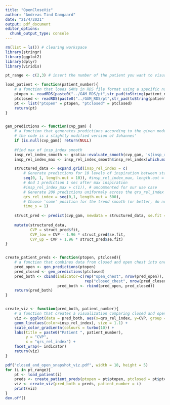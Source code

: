 ```yaml
---
title: "OpenCloseViz"
author: "Andreas Tind Damgaard"
date: "21/4/2021"
output: pdf_document
editor_options: 
  chunk_output_type: console
---
```


```r
rm(list = ls()) # clearing workspace
library(stringr)
library(ggplot2)
library(dplyr)
library(viridis)
```

```r
pt_range <- c(2,3) # insert the number of the patient you want to visualize

load_patient <- function(patient_number){
    # a function that loads GAMs in RDS file format using a specific nomenclature
    ptopen <- readRDS(paste0("../GAM_RDS/pt",str_pad(toString(patient_number), 2, pad = "0"), "OPEN.rds"))
    ptclosed <- readRDS(paste0("../GAM_RDS/pt",str_pad(toString(patient_number), 2, pad = "0"), "CLOSED.rds"))
    pt <- list("ptopen" = ptopen, "ptclosed" = ptclosed)
    return(pt)
}


gen_predictions <- function(cvp_gam) {
    # a function that generates predictions according to the given model
    # the code is a slightly modified version of Johannes'
    if (is.null(cvp_gam)) return(NULL)
    
    #find max of insp_index smooth
    insp_rel_index_smooth <- gratia::evaluate_smooth(cvp_gam, 's(insp_rel_index)')
    insp_rel_index_max <- insp_rel_index_smooth$insp_rel_index[which.max(insp_rel_index_smooth$est)]

    structured_data <- expand.grid(insp_rel_index = c(
        # Generate predictions for 10 levels of inspiration between start and max inspiration
        seq(0, 1, length.out = 10)), #insp_rel_index_max, length.out = 10)), 
        # And 1 prediction 1 sec after max inspiration                                      
        #insp_rel_index_max + c(1)), # uncommented for our use case
        # Generate 200 predictions uniformaly across the qrs_rel_index (to get a smooth line)
        qrs_rel_index = seq(0,1, length.out = 500),
        # Choose 'some' position for the trend smooth (or better, do not include it in the prediction)
        time_s = 1)
    
    struct_pred <- predict(cvp_gam, newdata = structured_data, se.fit = TRUE) 
    
    mutate(structured_data, 
           CVP = struct_pred$fit,
           CVP_low = CVP - 1.96 * struct_pred$se.fit,
           CVP_up = CVP + 1.96 * struct_pred$se.fit)
}


create_patient_preds <- function(ptopen, ptclosed){
    # a function that combines data from closed and open chest into one data frame
    pred_open <- gen_predictions(ptopen)
    pred_closed <- gen_predictions(ptclosed)
    pred_both <- cbind(indicator=c(rep("open_chest", nrow(pred_open)),
                                   rep("closed_chest", nrow(pred_closed))),
                       pred_both <- rbind(pred_open, pred_closed))
    return(pred_both)
}


create_viz <- function(pred_both, patient_number){
    # a function that creates a visualization comparing closed and open predictions  
    viz <- ggplot(data = pred_both, aes(x=qrs_rel_index, y=CVP, group = insp_rel_index)) +
    geom_line(aes(color=insp_rel_index), size = 1.1) +
    scale_color_gradientn(colours = turbo(10)) +
    labs(title = paste0("Patient ", patient_number),
         y = "CVP",
         x = "qrs_rel_index") +
    facet_wrap(~ indicator)
    return(viz)
}
```

```r
pdf("closed_and_open_snapshot_viz.pdf", width = 18, height = 5)
for (i in pt_range){
    pt <- load_patient(i)
    preds <- create_patient_preds(ptopen = pt$ptopen, ptclosed = pt$ptclosed)
    viz <- create_viz(pred_both = preds, patient_number = i)
    print(viz)
}
dev.off()
```


